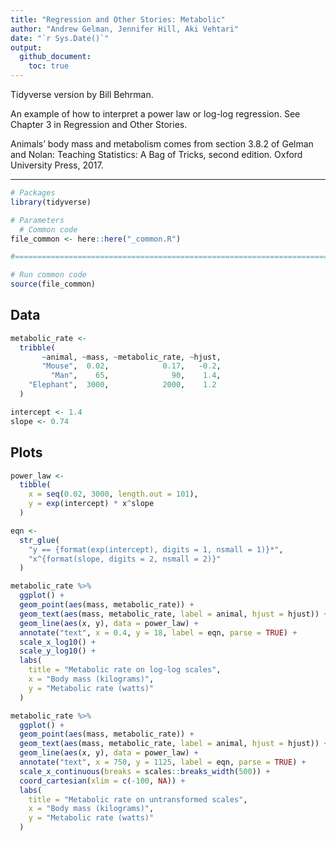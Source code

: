 ```yaml
---
title: "Regression and Other Stories: Metabolic"
author: "Andrew Gelman, Jennifer Hill, Aki Vehtari"
date: "`r Sys.Date()`"
output:
  github_document:
    toc: true
---
```

Tidyverse version by Bill Behrman.

An example of how to interpret a power law or log-log
regression. See Chapter 3 in Regression and Other Stories.

Animals' body mass and metabolism comes from section 3.8.2 of
Gelman and Nolan: Teaching Statistics: A Bag of Tricks, second
edition. Oxford University Press, 2017.

-------------

```r
# Packages
library(tidyverse)

# Parameters
  # Common code
file_common <- here::here("_common.R")

#===============================================================================

# Run common code
source(file_common)
```

## Data

```r
metabolic_rate <- 
  tribble(
       ~animal, ~mass, ~metabolic_rate, ~hjust,
       "Mouse",  0.02,            0.17,   -0.2,
         "Man",    65,              90,    1.4,
    "Elephant",  3000,            2000,    1.2
  )

intercept <- 1.4
slope <- 0.74
```

## Plots

```r
power_law <- 
  tibble(
    x = seq(0.02, 3000, length.out = 101),
    y = exp(intercept) * x^slope
  )

eqn <- 
  str_glue(
    "y == {format(exp(intercept), digits = 1, nsmall = 1)}*",
    "x^{format(slope, digits = 2, nsmall = 2)}"
  )

```


```r
metabolic_rate %>% 
  ggplot() +
  geom_point(aes(mass, metabolic_rate)) +
  geom_text(aes(mass, metabolic_rate, label = animal, hjust = hjust)) +
  geom_line(aes(x, y), data = power_law) +
  annotate("text", x = 0.4, y = 18, label = eqn, parse = TRUE) +
  scale_x_log10() +
  scale_y_log10() +
  labs(
    title = "Metabolic rate on log-log scales",
    x = "Body mass (kilograms)",
    y = "Metabolic rate (watts)"
  )
```

```r
metabolic_rate %>% 
  ggplot() +
  geom_point(aes(mass, metabolic_rate)) +
  geom_text(aes(mass, metabolic_rate, label = animal, hjust = hjust)) +
  geom_line(aes(x, y), data = power_law) +
  annotate("text", x = 750, y = 1125, label = eqn, parse = TRUE) +
  scale_x_continuous(breaks = scales::breaks_width(500)) +
  coord_cartesian(xlim = c(-100, NA)) +
  labs(
    title = "Metabolic rate on untransformed scales",
    x = "Body mass (kilograms)",
    y = "Metabolic rate (watts)"
  )
```

